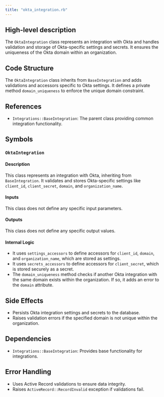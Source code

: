 ```yaml
---
title: "okta_integration.rb"
---
```


## High-level description
The `OktaIntegration` class represents an integration with Okta and handles validation and storage of Okta-specific settings and secrets. It ensures the uniqueness of the Okta domain within an organization.

## Code Structure
The `OktaIntegration` class inherits from `BaseIntegration` and adds validations and accessors specific to Okta settings. It defines a private method `domain_uniqueness` to enforce the unique domain constraint.

## References
- `Integrations::BaseIntegration`: The parent class providing common integration functionality.

## Symbols
### `OktaIntegration`
#### Description
This class represents an integration with Okta, inheriting from `BaseIntegration`. It validates and stores Okta-specific settings like `client_id`, `client_secret`, `domain`, and `organization_name`.

#### Inputs
This class does not define any specific input parameters.

#### Outputs
This class does not define any specific output values.

#### Internal Logic
- It uses `settings_accessors` to define accessors for `client_id`, `domain`, and `organization_name`, which are stored as settings.
- It uses `secrets_accessors` to define accessors for `client_secret`, which is stored securely as a secret.
- The `domain_uniqueness` method checks if another Okta integration with the same domain exists within the organization. If so, it adds an error to the `domain` attribute.

## Side Effects
- Persists Okta integration settings and secrets to the database.
- Raises validation errors if the specified domain is not unique within the organization.

## Dependencies
- `Integrations::BaseIntegration`: Provides base functionality for integrations.

## Error Handling
- Uses Active Record validations to ensure data integrity.
- Raises `ActiveRecord::RecordInvalid` exception if validations fail.
